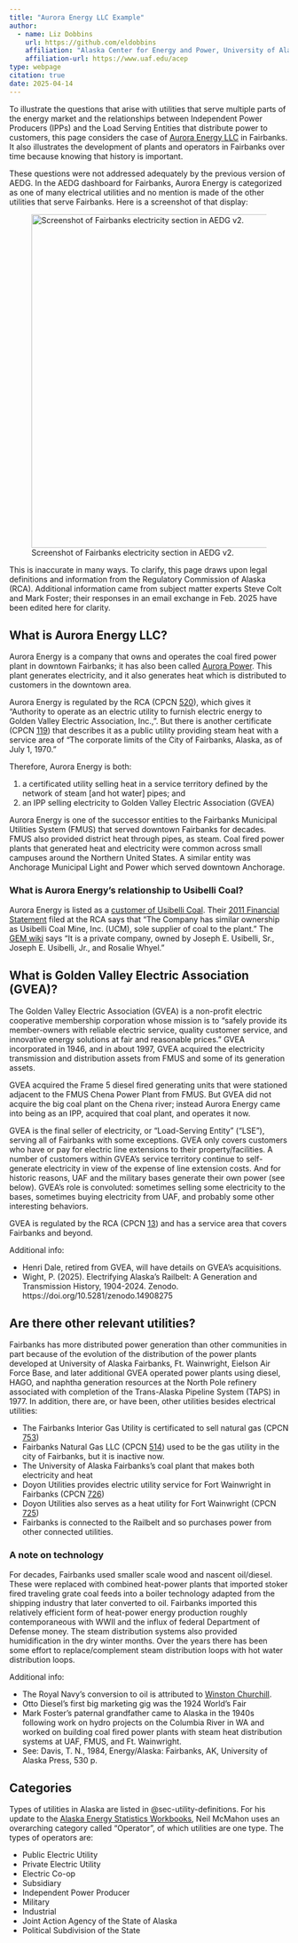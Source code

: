 ```yaml
---
title: "Aurora Energy LLC Example"
author:
  - name: Liz Dobbins
    url: https://github.com/eldobbins
    affiliation: "Alaska Center for Energy and Power, University of Alaska Fairbanks"
    affiliation-url: https://www.uaf.edu/acep 
type: webpage
citation: true
date: 2025-04-14
---
```


To illustrate the questions that arise with utilities that serve multiple parts of the energy market and the relationships between Independent Power Producers (IPPs) and the Load Serving Entities that distribute power to customers, this page considers the case of 
[Aurora Energy LLC](https://www.auroraenergyak.com) in Fairbanks. It also illustrates the development of plants and operators in Fairbanks over time because knowing that history is important.

These questions were not addressed adequately by the previous version of AEDG. In the AEDG dashboard for Fairbanks, Aurora Energy is categorized as one of many electrical utilities and no mention is made of the other utilities that serve Fairbanks.  Here is a screenshot of that display:

![Screenshot of Fairbanks electricity section in AEDG v2.](images/fairbanks_utilities_aedgv2.png){fig-alt="Aurora Energy listed with other utilities in Fairbanks" width=600 fig-align="left"}

This is inaccurate in many ways. To clarify, this page draws upon legal definitions and information from the Regulatory Commission of Alaska (RCA). Additional information came from subject matter experts Steve Colt and Mark Foster; their responses in an email exchange in Feb. 2025 have been edited here for clarity.

## What is Aurora Energy LLC?

Aurora Energy is a company that owns and operates the coal fired power plant in downtown Fairbanks; it has also been called [Aurora Power](https://www.uaf.edu/acep/news/news-archives/2013-2023/2015/march/acep-this-week-march-22nd-28th-2015/coal-and-biomass-co-firing-at-aurora-power.php). This plant generates electricity, and it also generates heat which is distributed to customers in the downtown area. 

Aurora Energy is regulated by the RCA (CPCN [520](https://rca.alaska.gov/RCAWeb/Certificate/CertificateDetails.aspx?id=46535813-c48f-4949-895e-dc74a9884e55)), which gives it "Authority to operate as an electric utility to furnish
electric energy to Golden Valley Electric Association, Inc., ". But there is another certificate (CPCN [119](https://rca.alaska.gov/RCAWeb/Certificate/CertificateDetails.aspx?id=bc1521db-2a33-4f03-8257-854483bd5572)) that describes it as a public utility providing steam heat with a service area of "The corporate limits of the City of Fairbanks, Alaska, as of July 1, 1970."

Therefore, Aurora Energy is both:

1. a certificated utility selling heat in a service territory defined by the network of steam [and hot water] pipes; and 
2. an IPP selling electricity to Golden Valley Electric Association (GVEA)

Aurora Energy is one of the successor entities to the Fairbanks Municipal Utilities System (FMUS) that served downtown Fairbanks for decades. FMUS also provided district heat through pipes, as steam. Coal fired power plants that generated heat and electricity were common across small campuses around the Northern United States. A similar entity was Anchorage Municipal Light and Power which served downtown Anchorage.


### What is Aurora Energy's relationship to Usibelli Coal?

Aurora Energy is listed as a [customer of Usibelli Coal](https://www.usibelli.com/company/customers). Their [2011 Financial Statement](https://rca.alaska.gov/RCAWeb/ViewFile.aspx?id=05148B26-2E7A-4EAB-B340-8B80DBEDF28D) filed at the RCA says that "The Company has similar ownership as Usibelli Coal Mine, Inc. (UCM), sole supplier of coal to the plant."  The [GEM wiki](https://www.gem.wiki/Aurora_Energy_LLC) says "It is a private company, owned by Joseph E. Usibelli, Sr., Joseph E. Usibelli, Jr., and Rosalie Whyel."


## What is Golden Valley Electric Association (GVEA)?

The Golden Valley Electric Association (GVEA) is a non-profit electric cooperative membership corporation whose mission is to "safely provide its member-owners with reliable electric service, quality customer service, and innovative energy solutions at fair and reasonable prices." GVEA incorporated in 1946, and in about 1997, GVEA acquired the electricity transmission and distribution assets from FMUS and some of its generation assets. 

GVEA acquired the Frame 5 diesel fired generating units that were stationed adjacent to the FMUS Chena Power Plant from FMUS. But GVEA did not acquire the big coal plant on the Chena river; instead Aurora Energy came into being as an IPP, acquired that coal plant, and operates it now.

GVEA is the final seller of electricity, or "Load-Serving Entity" ("LSE"), serving all of Fairbanks with some exceptions. GVEA only covers customers who have or pay for electric line extensions to their property/facilities. A number of customers within GVEA's service territory continue to self-generate electricity in view of the expense of line extension costs. And for historic reasons, UAF and the military bases generate their own power (see below). GVEA's role is convoluted: sometimes selling some electricity to the bases, sometimes buying electricity from UAF, and probably some other interesting behaviors.

GVEA is regulated by the RCA (CPCN [13](https://rca.alaska.gov/RCAWeb/Certificate/CertificateDetails.aspx?id=6a907960-cadb-4d83-831d-4ed494e7cf66)) and has a service area that covers Fairbanks and beyond.

Additional info:

- Henri Dale, retired from GVEA, will have details on GVEA's acquisitions.
- Wight, P. (2025). Electrifying Alaska's Railbelt: A Generation and Transmission History, 1904-2024. Zenodo. https://doi.org/10.5281/zenodo.14908275

## Are there other relevant utilities?

Fairbanks has more distributed power generation than other communities in part because of the evolution of the distribution of the power plants developed at University of Alaska Fairbanks, Ft. Wainwright, Eielson Air Force Base, and later additional GVEA operated power plants using diesel, HAGO, and naphtha generation resources at the North Pole refinery associated with completion of the Trans-Alaska Pipeline System (TAPS) in 1977. In addition, there are, or have been, other utilities besides electrical utilities:

- The Fairbanks Interior Gas Utility is certificated to sell natural gas (CPCN [753](https://rca.alaska.gov/RCAWeb/Certificate/CertificateDetails.aspx?id=b7a5d725-eb8d-4019-924c-18947e92af21))
- Fairbanks Natural Gas LLC (CPCN [514](https://rca.alaska.gov/RCAWeb/Certificate/CertificateDetails.aspx?id=14aed247-df8f-4dc6-8b2a-325acf1cb3c7)) used to be the gas utility in the city of Fairbanks, but it is inactive now.
- The University of Alaska Fairbanks's coal plant that makes both electricity and heat 
- Doyon Utilities provides electric utility service for Fort Wainwright in Fairbanks (CPCN [726](https://rca.alaska.gov/RCAWeb/Certificate/CertificateDetails.aspx?id=c89cf393-1bf6-483d-a777-e9af4b204710))
- Doyon Utilities also serves as a heat utility for Fort Wainwright (CPCN [725](https://rca.alaska.gov/RCAWeb/Certificate/CertificateDetails.aspx?id=57e97e33-75bf-4e3b-9c19-ae1bf7ec26fb))
- Fairbanks is connected to the Railbelt and so purchases power from other connected utilities.

### A note on technology

For decades, Fairbanks used smaller scale wood and nascent oil/diesel. These were replaced with combined heat-power plants that imported stoker fired traveling grate coal feeds into a boiler technology adapted from the shipping industry that later converted to oil. Fairbanks imported this relatively efficient form of heat-power energy production roughly contemporaneous with WWII and the influx of federal Department of Defense money. The steam distribution systems also provided humidification in the dry winter months.  Over the years there has been some effort to replace/complement steam distribution loops with hot water distribution loops.

Additional info:

- The Royal Navy's conversion to oil is attributed to [Winston Churchill](https://en.wikipedia.org/wiki/Royal_Commission_on_Fuel_and_Engines).
- Otto Diesel's first big marketing gig was the 1924 World's Fair
- Mark Foster's paternal grandfather came to Alaska in the 1940s following work on hydro projects on the Columbia River in WA and worked on building coal fired power plants with steam heat distribution systems at UAF, FMUS, and Ft. Wainwright.
- See: Davis, T. N., 1984, Energy/Alaska: Fairbanks, AK, University of Alaska Press, 530 p.

## Categories

Types of utilities in Alaska are listed in @sec-utility-definitions. For his update to the [Alaska Energy Statistics Workbooks](https://acep-uaf.github.io/ak-energy-statistics-2011_2021/), Neil McMahon uses an overarching category called "Operator", of which utilities are one type. The types of operators are:

- Public Electric Utility
- Private Electric Utility
- Electric Co-op 
- Subsidiary 
- Independent Power Producer 
- Military
- Industrial 
- Joint Action Agency of the State of Alaska 
- Political Subdivision of the State

